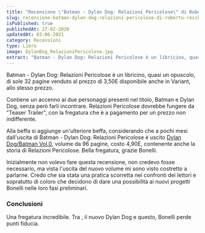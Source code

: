 ```yaml
---
title: "Recensione \"Batman - Dylan Dog: Relazioni Pericolose\" di Roberto Recchioni"
slug: recensione-batman-dylan-dog-relazioni-pericolose-di-roberto-recchioni
isPublished: true
publishedAt: 27-02-2020
updatedAt: 03-06-2021
category: Recensioni
type: Libro
image: DylanDog_RelazioniPericolose.jpg
extract: "Batman - Dylan Dog: Relazioni Pericolose è un libricino, quasi un opuscolo, di sole 32 pagine venduto al prezzo di 3,50E disponibile anche in Variant, allo stesso prezzo. Contiene un accenno ai due personaggi presenti nel titolo, Batman e Dylan Dog, senza però farli incontrare. Relazioni Pericolose dovrebbe fungere da \"Teaser Trailer\", con la fregatura che è a pagamento per un prezzo non indifferente."
---
```


<Book slug="dd-relazioni-pericolose" />

Batman - Dylan Dog: Relazioni Pericolose è un libricino, quasi un opuscolo, di sole 32 pagine venduto al prezzo di 3,50E disponibile anche in Variant, allo stesso prezzo.

Contiene un accenno ai due personaggi presenti nel titolo, Batman e Dylan Dog, senza però farli incontrare. Relazioni Pericolose dovrebbe fungere da "Teaser Trailer", con la fregatura che è a pagamento per un prezzo non indifferente.

Alla beffa si aggiunge un'ulteriore beffa, considerando che a pochi mesi dall'uscita di Batman - Dylan Dog: Relazioni Pericolose è uscito [Dylan Dog/Batman Vol.0](https://shop.sergiobonelli.it/dylan-dog/2019/12/03/albo/dylan-dog-batman-1007464/), volume da 96 pagine, costo 4,90E, contenente anche la storia di Relazioni Pericolose. Bella fregatura, grazie Bonelli.

Inizialmente non volevo fare questa recensione, non credevo fosse necessario, ma vista l'uscita del nuovo volume mi sono visto costretto a parlarne. Credo che sia stata una pratica scorretta nei confronti dei lettori e sopratutto di coloro che decidono di dare una possibilità ai nuovi progetti Bonelli nelle loro fasi preliminari.

### Conclusioni

Una fregatura incredibile. Tra <InternalLink text="Orfani" slug="recensione-orfani" />, il nuovo Dylan Dog e questo, Bonelli perde punti fiducia.